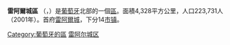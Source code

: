 {{Infobox settlement
<!-- See Template:Infobox settlement for additional fields and descriptions -->
| name                    = 雷阿爾城區
| native_name             = Distrito de Vila Real
| native_name_lang        = pt
| settlement_type         = [[区_(葡萄牙)|區]]
| image_skyline           = 
| image_caption           = 
| image_flag              =
| image_seal              = 
| image_shield            = VRL.png
| image_map               = LocalDistritoVilaReal.svg
| map_caption             = 
| coordinates             = 
| subdivision_type        = [[世界政區索引|国家]]
| subdivision_name        = {{POR}}
| subdivision_type1       = [[葡萄牙地域统计单位命名法|大区]]
| subdivision_name1       = [[北部大區_(葡萄牙)|北部大區]]
| subdivision_type2       = [[省_(葡萄牙)|历史省份]]
| subdivision_name2       = [[山后-上杜罗省|山后-上杜罗省]]
| subdivision_type3       = [[市镇_(葡萄牙)|市镇]]数
| subdivision_name3       = 14
| subdivision_type4       = [[堂区_(葡萄牙)|堂区]]数
| subdivision_name4       = 268
| established_title       = 
| established_date        = 
| founder                 = 
| seat_type               = 首府
| seat                    = [[雷阿爾城_(葡萄牙)|雷阿爾城]]
| government_footnotes    = 
| leader_party            = 
| leader_title            = 
| leader_name             = 
| unit_pref               = Metric<!-- or US or UK -->
| area_footnotes          = 
| area_total_km2          = 4,328
| elevation_footnotes     = 
| elevation_m             = 
| population_footnotes    = 
| population_total        = 223,731
| population_as_of        = 
| population_density_km2  = auto
| population_demonym      = 
| population_note         = 
| timezone1               = 
| utc_offset1             = 
| timezone1_DST           = 
| utc_offset1_DST         = 
| postal_code_type        = 
| postal_code             = 
| area_code_type          = 
| area_code               = 
| iso_code                = PT-17
| website                 = 
| footnotes               = 
| blank_name_sec1         = [[共和国议会_(葡萄牙)|共和国议会议员]]数
| blank_info_sec1         = 5
}}
'''雷阿爾城區''' （{{lang-pt|Distrito de Vila Real}}，{{IPA-pt|ˈvilɐ ʁiˈal|lang|Pt-pt Vila Real FF.ogg}}）是[[葡萄牙|葡萄牙]]北部的一個[[区_(葡萄牙)|區]]。面積4,328平方公里，人口223,731人 （2001年）。首府[[雷阿爾城_(葡萄牙)|雷阿爾城]]，下分14[[市镇_(葡萄牙)|市镇]]。

{{葡萄牙的区和自治区}}
{{Portugal-stub}}

[[Category:葡萄牙的區|Category:葡萄牙的區]]
[[Category:雷阿尔城区|]]